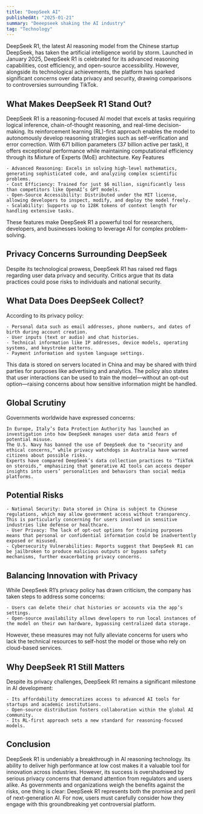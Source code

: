 ```yaml
---
title: "DeepSeek AI"
publishedAt: "2025-01-21"
summary: "Deeepseek shaking the AI industry"
tag: "Technology"
---
```


DeepSeek R1, the latest AI reasoning model from the Chinese startup DeepSeek, has taken the artificial intelligence world by storm. Launched in January 2025, DeepSeek R1 is celebrated for its advanced reasoning capabilities, cost efficiency, and open-source accessibility. However, alongside its technological achievements, the platform has sparked significant concerns over data privacy and security, drawing comparisons to controversies surrounding TikTok.

## What Makes DeepSeek R1 Stand Out?
DeepSeek R1 is a reasoning-focused AI model that excels at tasks requiring logical inference, chain-of-thought reasoning, and real-time decision-making. Its reinforcement learning (RL)-first approach enables the model to autonomously develop reasoning strategies such as self-verification and error correction. With 671 billion parameters (37 billion active per task), it offers exceptional performance while maintaining computational efficiency through its Mixture of Experts (MoE) architecture.
Key Features

    - Advanced Reasoning: Excels in solving high-level mathematics, generating sophisticated code, and analyzing complex scientific problems.
    - Cost Efficiency: Trained for just $6 million, significantly less than competitors like OpenAI’s GPT models.
    - Open-Source Accessibility: Distributed under the MIT license, allowing developers to inspect, modify, and deploy the model freely.
    - Scalability: Supports up to 128K tokens of context length for handling extensive tasks.

These features make DeepSeek R1 a powerful tool for researchers, developers, and businesses looking to leverage AI for complex problem-solving.

## Privacy Concerns Surrounding DeepSeek
Despite its technological prowess, DeepSeek R1 has raised red flags regarding user data privacy and security. Critics argue that its data practices could pose risks to individuals and national security.

## What Data Does DeepSeek Collect?
According to its privacy policy:

    - Personal data such as email addresses, phone numbers, and dates of birth during account creation.
    - User inputs (text or audio) and chat histories.
    - Technical information like IP addresses, device models, operating systems, and keystroke patterns.
    - Payment information and system language settings.

This data is stored on servers located in China and may be shared with third parties for purposes like advertising and analytics. The policy also states that user interactions can be used to train the model—without an opt-out option—raising concerns about how sensitive information might be handled.

## Global Scrutiny
Governments worldwide have expressed concerns:

    In Europe, Italy’s Data Protection Authority has launched an investigation into how DeepSeek manages user data amid fears of potential misuse.
    The U.S. Navy has banned the use of DeepSeek due to "security and ethical concerns," while privacy watchdogs in Australia have warned citizens about possible risks.
    Experts have compared DeepSeek’s data collection practices to "TikTok on steroids," emphasizing that generative AI tools can access deeper insights into users’ personalities and behaviors than social media platforms.

## Potential Risks

    - National Security: Data stored in China is subject to Chinese regulations, which may allow government access without transparency. This is particularly concerning for users involved in sensitive industries like defense or healthcare.
    - User Privacy: The lack of opt-out options for training purposes means that personal or confidential information could be inadvertently exposed or misused.
    - Cybersecurity Vulnerabilities: Reports suggest that DeepSeek R1 can be jailbroken to produce malicious outputs or bypass safety mechanisms, further exacerbating privacy concerns.

## Balancing Innovation with Privacy

While DeepSeek R1’s privacy policy has drawn criticism, the company has taken steps to address some concerns:

    - Users can delete their chat histories or accounts via the app’s settings.
    - Open-source availability allows developers to run local instances of the model on their own hardware, bypassing centralized data storage.

However, these measures may not fully alleviate concerns for users who lack the technical resources to self-host the model or those who rely on cloud-based services.

## Why DeepSeek R1 Still Matters
Despite its privacy challenges, DeepSeek R1 remains a significant milestone in AI development:

    - Its affordability democratizes access to advanced AI tools for startups and academic institutions.
    - Open-source distribution fosters collaboration within the global AI community.
    - Its RL-first approach sets a new standard for reasoning-focused models.

## Conclusion
DeepSeek R1 is undeniably a breakthrough in AI reasoning technology. Its ability to deliver high performance at low cost makes it a valuable tool for innovation across industries. However, its success is overshadowed by serious privacy concerns that demand attention from regulators and users alike. As governments and organizations weigh the benefits against the risks, one thing is clear: DeepSeek R1 represents both the promise and peril of next-generation AI. For now, users must carefully consider how they engage with this groundbreaking yet controversial platform.
